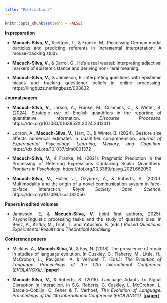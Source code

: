```yaml
---
title: "Publications"
---
```


```r
knitr::opts_chunk$set(echo = FALSE)
```

<style>
body {
  text-align: justify}

h1 {
  text-align: center
}
</style>

**In preparation**

* **Macuch-Silva, V.**, Roettger, T., & Franke, M.. Processing German modal particles and predicting referents in incremental interpretation: A mouse-tracking study.

* **Macuch-Silva, V.**, & Carrol, G.. He’s a real weasel: Interpreting adjectival markers of epistemic stance and deriving non-literal meaning.

* **Macuch-Silva, V.**, & Jamieson, E. Interpreting questions with epistemic biases and
tracking questioner beliefs in online processing. https://lingbuzz.net/lingbuzz/008832


**Journal papers**

* **Macuch-Silva, V.**, Lorson, A., Franke, M., Cummins, C., & Winter, B. (2024). Strategic use of English quantifiers in the reporting of quantitative information. _Discourse Processes_. https://doi.org/10.1080/0163853X.2024.2413311

* Lorson, A., **Macuch-Silva, V.**, Hart, C., & Winter, B. (2024). Gesture size affects numerical estimates in quantifier comprehension. _Journal of Experimental Psychology: Learning, Memory, and Cognition_. https://dx.doi.org/10.1037/xlm0001372

* **Macuch-Silva, V.**, & Franke, M. (2021). Pragmatic Prediction in the Processing of Referring Expressions Containing Scalar Quantifiers. _Frontiers in Psychology_. https://doi.org/10.3389/fpsyg.2021.662050

* **Macuch-Silva, V.**,  Holler, J., Özyürek, A., & Roberts, S. (2020). Multimodality and the origin of a novel communication system in face-to-face interaction. _Royal Society Open Science_. https://doi.org/10.1098/rsos.182056


**Papers in edited volumes**

* Jamieson, E, & **Macuch-Silva, V.** (joint first authors, 2025). Psycholinguistic processing tasks and the study of question bias. In Benz, A., Krifka, M., Trinh, T. and Yatushiro, K. (eds.) _Biased Questions: Experimental Results and Theoretical Modelling_.


**Conference papers**

* Micklos, A., **Macuch-Silva, V.**, & Fay, N. (2018). The prevalence of repair in studies of language evolution. In Cuskley, C., Flaherty, M., Little, H., McCrohon, L., Ravignani, A. & Verhoef, T. (Eds.): _The Evolution of Language: Proceedings of the 12th International Conference (EVOLANGXII)_. [<a href="http://evolang.org/torun/proceedings/paperpdfs/Evolang_12_paper_136.pdf" target="_blank"><b>paper</b></a>]


* **Macuch-Silva, V.**, & Roberts, S. (2016). Language Adapts To Signal Disruption In Interaction. In S.G. Roberts, C. Cuskley, L. McCrohon, L. Barceló-Coblijn, O. Feher & T. Verhoef, _The Evolution of Language: Proceedings of the 11th International Conference (EVOLANG11)_. [<a href="http://evolang.org/neworleans/workshops/pdf/MacuchSilva_Lati.pdf" target="_blank"><b>paper</b></a>]